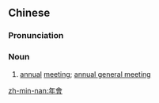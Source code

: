 {{also|年会}}
==Chinese==
{{zh-forms|s=年会}}

===Pronunciation===
{{zh-pron
|m=niánhuì
|h=pfs=ngièn-fi
|cat=n
}}

===Noun===
{{zh-noun}}

# [[annual]] [[meeting]]; [[annual general meeting]]

[[zh-min-nan:年會]]